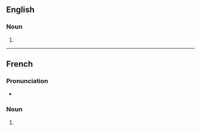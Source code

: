 ==English==

===Noun===
{{head|en|noun plural form}}

# {{plural of|viennoiserie|lang=en}}

----

==French==

===Pronunciation===
* {{IPA|/vjɛ.nwa.zʁi/|lang=fr}}

===Noun===
{{head|fr|noun plural form|g=f}}

# {{plural of|viennoiserie|lang=fr}}